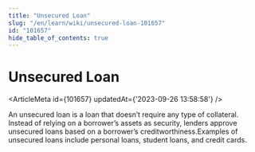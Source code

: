 ```yaml
---
title: "Unsecured Loan"
slug: "/en/learn/wiki/unsecured-loan-101657"
id: "101657"
hide_table_of_contents: true
---
```



# Unsecured Loan

<ArticleMeta id={101657} updatedAt={'2023-09-26 13:58:58'} />
<div className='border-solid border-b border-t-0 my-4 border-[var(--ifm-color-gray-300)]' />

An unsecured loan is a loan that doesn’t require any type of collateral. Instead of relying on a borrower’s assets as security, lenders approve unsecured loans based on a borrower’s creditworthiness.Examples of unsecured loans include personal loans, student loans, and credit cards.

